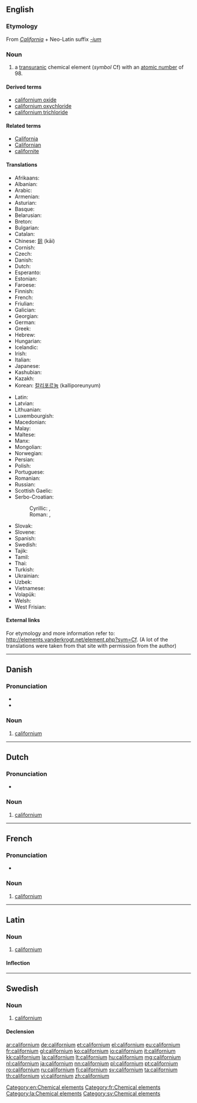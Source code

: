 {{also|Californium}}
==English==
{{elements|Cf|berkelium|Bk|einsteinium|Es}}

===Etymology===
From ''[[California]]'' + Neo-Latin suffix ''[[-ium]]''

===Noun===
{{en-noun|-}}
{{wikipedia}}

# a [[transuranic]] chemical element (''symbol'' Cf) with an [[atomic number]] of 98.

====Derived terms====
* [[californium oxide]]
* [[californium oxychloride]]
* [[californium trichloride]]

====Related terms====
* [[California]]
* [[Californian]]
* [[californite]]

====Translations====
{{trans-top|chemical element}}
* Afrikaans: {{t-|af|kalifornium}}
* Albanian: {{t-|sq|kalefornium}}
* Arabic: {{t-|ar|كاليفورنيوم|m|tr-kalifórniyum}}
* Armenian: {{t-|hy|կալիֆոռնիում|tr=kalifoṙnium}}
* Asturian: {{t-|ast|californiu|m}}
* Basque: {{t-|eu|kalifornioa}}
* Belarusian: {{t-|be|калiфорнiй|m|tr=kalifórnij}}
* Breton: {{t-|br|kaliforniom}}
* Bulgarian: {{t-|bg|калифорний|m|tr=kalifórnij}}
* Catalan: {{t-|ca|californi}}
* Chinese: [[鉲]] (kāi)
* Cornish: {{t-|kw|calyfornyum}}
* Czech: {{t+|cs|kalifornium}}
* Danish: {{t-|da|californium}}
* Dutch: {{t+|nl|californium|n}}
* Esperanto: {{t-|eo|kaliforniumo}}
* Estonian: {{t-|et|kalifornium}}
* Faroese: {{t-|fo|kalifornium}}
* Finnish: {{t+|fi|kalifornium}}
* French: {{t+|fr|californium|m}}
* Friulian: {{tø|fur|californi}}
* Galician: {{t+|gl|californio}}
* Georgian: {{t-|ka|კალიფორნიუმი|tr=kalip‘orniumi}}
* German: {{t+|de|Californium|n}}
* Greek: {{t+|el|καλιφόρνιο|n|tr=kalifórnio}}
* Hebrew: {{t-|he|[[קליפורניום|tr=kalifórniyum}}
* Hungarian: {{t+|hu|kalifornium}}
* Icelandic: {{t+|is|kalifornín}}
* Irish: {{t-|ga|calafoirniam}}
* Italian: {{t+|it|californio|m}}
* Japanese: {{t+|ja|カリホルニウム|tr=karihoruniumu}}
* Kashubian: {{t-|csb|kalifòrn}}
* Kazakh: {{t-|kk|калифорний|tr=kalifornii|sc=Cyrl}}
* Korean: [[칼리포르늄]] (kalliporeunyum)
{{trans-mid}}
* Latin: {{t+|la|californium}}
* Latvian: {{t-|lv|kalifornijs}}
* Lithuanian: {{t+|lt|kalifornis}}
* Luxembourgish: {{t-|lb|Kalifornium}}
* Macedonian: {{t-|mk|калифорниум|m|tr=kalifórnium}}
* Malay: {{t-|ms|kalifornium}}
* Maltese: {{t-|mt|kalifornjum}}
* Manx: {{t-|gv|californium}}
* Mongolian: {{t-|mn|калифорни|tr=kaliforni}}
* Norwegian: {{t-|no|californium}}
* Persian: {{t-|fa|کالیفرنیم|tr=kâliforniom|sc=fa-Arab}}
* Polish: {{t+|pl|kaliforn|m}}
* Portuguese: {{t+|pt|califórnio|m}}
* Romanian: {{t+|ro|californiu|n}}
* Russian: {{t+|ru|калифорний|m|tr=kalifórnij}}
* Scottish Gaelic: {{t-|gd|calafoirniam}}
* Serbo-Croatian:
*: Cyrillic: {{t-|sh|калифорниj|m|sc=Cyrl}}, {{t-|sh|калифорниjум|m|sc=Cyrl}}
*: Roman: {{t-|sh|kalifornij}}, {{t-|sh|kalifornijum}}
* Slovak: {{t-|sk|kalifornium}}
* Slovene: {{t+|sl|kalifornij}}
* Spanish: {{t+|es|californio|m}}
* Swedish: {{t+|sv|californium|n}}
* Tajik: {{t-|tg|kaliforni'|sc=Latn}}
* Tamil: {{t-|ta|கலிபோர்ணியம்|tr-kalipōrņiyam}}
* Thai: {{t-|th|แคลิฟอร์เนียม|tr=khaelifoniam}}
* Turkish: {{t+|tr|kaliforniyum}}
* Ukrainian: {{t-|uk|калiфорнiй|m|tr=kalifórnij}}
* Uzbek: {{t-|uz|калифорний|tr=kaliforniy|sc=Cyrl}}
* Vietnamese: {{t-|vi|califoni}}
* Volapük: {{t-|vo|kalifornin}}
* Welsh: {{t-|cy|califforniwm}}
* West Frisian: {{t-|fy|californium}}
{{trans-bottom}}

====External links====
For etymology and more information refer to:
[http://elements.vanderkrogt.net/element.php?sym=Cf http://elements.vanderkrogt.net/element.php?sym=Cf].
(A lot of the translations were taken from that site with permission from the author)

[[Category:en:Chemical elements]]

----

==Danish==
{{elements|Cf|berkelium|Bk|einsteinium|Es|lang=da}}

{{wikipedia|lang=da}}

===Pronunciation===
* {{IPA|/kalifɒːnjɔm/|lang=da}}
* {{rhymes|ɔm|lang=da}}

===Noun===
{{da-noun|et|-}}

# {{chemistry|lang=da}} [[californium]] {{gloss|a [[transuranic]] chemical element (''symbol'' Cf) with an [[atomic number]] of 98|lang=Da}}

----

==Dutch==
{{wikipedia|lang=nl}}
{{elements|Cf|berkelium|Bk|einsteinium|Es|lang=nl}}

===Pronunciation===
* {{audio|Nl-californium.ogg|Audio}}

===Noun===
{{nl-noun|n|-|-}}

# [[#English|californium]]

----

==French==
{{wikipedia|lang=fr}}

===Pronunciation===
* {{IPA|lang=fr|/ka.li.fɔʁ.njɔm/}}

===Noun===
{{fr-noun-unc|m}}

# [[#English|californium]]

[[Category:fr:Chemical elements]]

----

==Latin==
{{wikipedia|lang=la}}

===Noun===
{{la-noun|californium|californii|californiī|n|second}}

# [[#English|californium]]

====Inflection====
{{la-decl-2nd-N|californi}}

[[Category:la:Chemical elements]]

----

==Swedish==

===Noun===
{{sv-noun|g=n}}

# [[#English|californium]]

====Declension====
{{sv-noun-unc-irreg-n|2=californiumet}}
{{sv-noun-unc-irreg-n|2=californiet}}

[[Category:sv:Chemical elements]]

[[ar:californium]]
[[de:californium]]
[[et:californium]]
[[el:californium]]
[[eu:californium]]
[[fr:californium]]
[[gl:californium]]
[[ko:californium]]
[[io:californium]]
[[it:californium]]
[[kk:californium]]
[[la:californium]]
[[lt:californium]]
[[hu:californium]]
[[mg:californium]]
[[nl:californium]]
[[ja:californium]]
[[nn:californium]]
[[pl:californium]]
[[pt:californium]]
[[ro:californium]]
[[ru:californium]]
[[fi:californium]]
[[sv:californium]]
[[ta:californium]]
[[th:californium]]
[[vi:californium]]
[[zh:californium]]